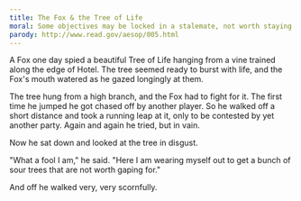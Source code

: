 ```yaml
---
title: The Fox & the Tree of Life
moral: Some objectives may be locked in a stalemate, not worth staying for.
parody: http://www.read.gov/aesop/005.html
---
```


A Fox one day spied a beautiful Tree of Life hanging from a vine trained along the edge of Hotel. The tree seemed ready to burst with life, and the Fox's mouth watered as he gazed longingly at them.

The tree hung from a high branch, and the Fox had to fight for it. The first time he jumped he got chased off by another player. So he walked off a short distance and took a running leap at it, only to be contested by yet another party. Again and again he tried, but in vain.

Now he sat down and looked at the tree in disgust.

"What a fool I am," he said. "Here I am wearing myself out to get a bunch of sour trees that are not worth gaping for."

And off he walked very, very scornfully.
